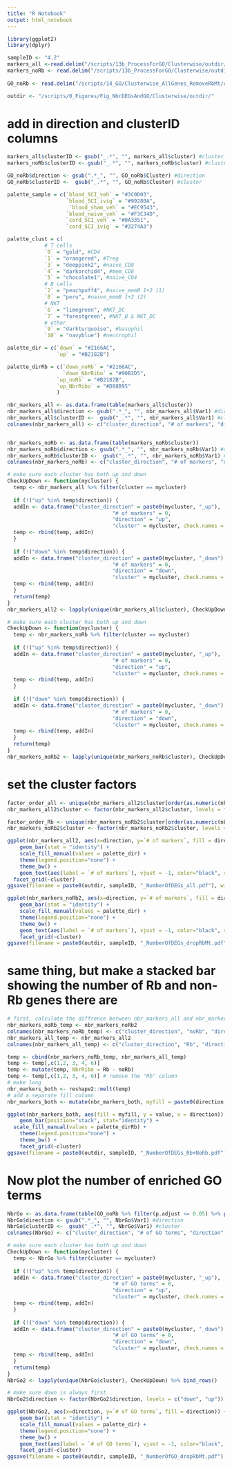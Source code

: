 ```yaml
---
title: "R Notebook"
output: html_notebook
---
```


```r
library(ggplot2)
library(dplyr)
```

```r
sampleID <- "4.2"
markers_all <-read.delim("/scripts/13b_ProcessForGO/Clusterwise/outdir/4.2_bloodVScord_veh_Markers.txt")
markers_noRb <- read.delim("/scripts/13b_ProcessForGO/Clusterwise/outdir/4.2_bloodVScord_veh_Markers_dropRbMt.txt")
  
GO_noRb <- read.delim("/scripts/14_GO/Clusterwise_AllGenes_RemoveRbMt/outdir_4.2/clust_4.2_top100GO_FiltSimp.txt")

outdir <- "/scripts/0_Figures/Fig_NbrDEGsAndGO/Clusterwise/outdir/"
```

# add in direction and clusterID columns

```r
markers_all$clusterID <- gsub("_.*", "", markers_all$cluster) #cluster
markers_noRb$clusterID <- gsub("_.*", "", markers_noRb$cluster) #cluster

GO_noRb$direction <- gsub(".*_", "", GO_noRb$Cluster) #direction
GO_noRb$clusterID <-  gsub("_.*", "", GO_noRb$Cluster) #cluster
```

```r
palette_sample = c(`blood_SCI_veh` = "#3C0D03",
                   `blood_SCI_ivig` = "#99280A",
                    `blood_sham_veh` = "#EC9543",
                   `blood_naive_veh` = "#F3C34D",
                   `cord_SCI_veh` = "#0A3351",
                   `cord_SCI_ivig` = "#3274A3")

palette_clust = c(
            # T cells
            `0` = "gold", #CD4
            `1` = "orangered", #Treg
            `3` = "deeppink2", #naive_CD8
            `4` = "darkorchid4", #mem_CD8
            `5` = "chocolate1", #naive_CD4
            # B cells
            `2` = "peachpuff4", #naive_memB 1+2 (1)
            `8` = "peru", #naive_memB 1+2 (2)
            # NKT
            `6` = "limegreen", #NKT_DC
            `7` = "forestgreen", #NKT_B & NKT_DC
            # other
            `9` = "darkturquoise", #basophil
            `10` = "navyblue") #neutrophil

palette_dir = c(`down` = "#2166AC",
                `up` = "#B2182B")

palette_dirRb = c(`down_noRb` = "#2166AC",
                  `down_NbrRibo` = "#90B2D5",
                `up_noRb` = "#B2182B",
                `up_NbrRibo` = "#D88B95"
                )
```

```r
nbr_markers_all <- as.data.frame(table(markers_all$cluster))
nbr_markers_all$direction <- gsub(".*_", "", nbr_markers_all$Var1) #direction
nbr_markers_all$clusterID <-  gsub("_.*", "", nbr_markers_all$Var1) #cluster
colnames(nbr_markers_all) <- c("cluster_direction", "# of markers", "direction", "cluster")


nbr_markers_noRb <- as.data.frame(table(markers_noRb$cluster))
nbr_markers_noRb$direction <- gsub(".*_", "", nbr_markers_noRb$Var1) #direction
nbr_markers_noRb$clusterID <-  gsub("_.*", "", nbr_markers_noRb$Var1) #cluster
colnames(nbr_markers_noRb) <- c("cluster_direction", "# of markers", "direction", "cluster")
```

```r
# make sure each cluster has both up and down
CheckUpDown <- function(mycluster) {
  temp <- nbr_markers_all %>% filter(cluster == mycluster)
  
  if (!("up" %in% temp$direction)) {
  addIn <- data.frame("cluster_direction" = paste0(mycluster, "_up"),
                                  "# of markers" = 0,
                                  "direction" = "up",
                                  "cluster" = mycluster, check.names = FALSE) 
  temp <- rbind(temp, addIn)
  }
  
  if (!("down" %in% temp$direction)) {
  addIn <- data.frame("cluster_direction" = paste0(mycluster, "_down"),
                                  "# of markers" = 0,
                                  "direction" = "down",
                                  "cluster" = mycluster, check.names = FALSE) 
  temp <- rbind(temp, addIn)
  }
  return(temp)
}
nbr_markers_all2 <- lapply(unique(nbr_markers_all$cluster), CheckUpDown) %>% bind_rows()
```

```r
# make sure each cluster has both up and down
CheckUpDown <- function(mycluster) {
  temp <- nbr_markers_noRb %>% filter(cluster == mycluster)
  
  if (!("up" %in% temp$direction)) {
  addIn <- data.frame("cluster_direction" = paste0(mycluster, "_up"),
                                  "# of markers" = 0,
                                  "direction" = "up",
                                  "cluster" = mycluster, check.names = FALSE) 
  temp <- rbind(temp, addIn)
  }
  
  if (!("down" %in% temp$direction)) {
  addIn <- data.frame("cluster_direction" = paste0(mycluster, "_down"),
                                  "# of markers" = 0,
                                  "direction" = "down",
                                  "cluster" = mycluster, check.names = FALSE) 
  temp <- rbind(temp, addIn)
  }
  return(temp)
}
nbr_markers_noRb2 <- lapply(unique(nbr_markers_noRb$cluster), CheckUpDown) %>% bind_rows()
```

# set the cluster factors

```r
factor_order_all <- unique(nbr_markers_all2$cluster[order(as.numeric(nbr_markers_all2$cluster %>% gsub("cl", "", .)))])
nbr_markers_all2$cluster <- factor(nbr_markers_all2$cluster, levels = factor_order_all)

factor_order_Rb <- unique(nbr_markers_noRb2$cluster[order(as.numeric(nbr_markers_noRb2$cluster %>% gsub("cl", "", .)))])
nbr_markers_noRb2$cluster <- factor(nbr_markers_noRb2$cluster, levels = factor_order_Rb)
```

```r
ggplot(nbr_markers_all2, aes(x=direction, y=`# of markers`, fill = direction)) + 
    geom_bar(stat = "identity") +
    scale_fill_manual(values = palette_dir) +
    theme(legend.position="none") +
    theme_bw() + 
    geom_text(aes(label = `# of markers`), vjust = -1, color="black", size = 2) +
  facet_grid(~cluster)
ggsave(filename = paste0(outdir, sampleID, "_NumberOfDEGs_all.pdf"), width = 7, height = 4)
```

```r
ggplot(nbr_markers_noRb2, aes(x=direction, y=`# of markers`, fill = direction)) + 
    geom_bar(stat = "identity") +
    scale_fill_manual(values = palette_dir) +
    theme(legend.position="none") +
    theme_bw() + 
    geom_text(aes(label = `# of markers`), vjust = -1, color="black", size = 2) +
    facet_grid(~cluster)
ggsave(filename = paste0(outdir, sampleID, "_NumberOfDEGs_dropRbMt.pdf"), width = 7, height = 4)
```

# same thing, but make a stacked bar showing the number of Rb and non-Rb genes there are

```r
# first, calculate the diffrence between nbr_markers_all and nbr_markers_noRb (i.e. total number of Rb genes)
nbr_markers_noRb_temp <- nbr_markers_noRb2
colnames(nbr_markers_noRb_temp) <- c("cluster_direction", "noRb", "direction", "cluster")
nbr_markers_all_temp <- nbr_markers_all2
colnames(nbr_markers_all_temp) <- c("cluster_direction", "Rb", "direction", "cluster")

temp <- cbind(nbr_markers_noRb_temp, nbr_markers_all_temp)
temp <- temp[,c(1,2, 3, 4, 6)]
temp <- mutate(temp, NbrRibo = Rb - noRb)
temp <- temp[,c(1,2, 3, 4, 6)] # remove the "Rb" column
# make long
nbr_markers_both <- reshape2::melt(temp)
# add a separate fill column
nbr_markers_both <- mutate(nbr_markers_both, myfill = paste0(direction, "_", variable))
```

```r
ggplot(nbr_markers_both, aes(fill = myfill, y = value, x = direction)) + 
    geom_bar(position="stack", stat="identity") +
  scale_fill_manual(values = palette_dirRb) +
    theme(legend.position="none") +
    theme_bw() +
    facet_grid(~cluster)
ggsave(filename = paste0(outdir, sampleID, "_NumberOfDEGs_Rb+NoRb.pdf"), width = 7, height = 4)
```

# Now plot the number of enriched GO terms

```r
NbrGo <- as.data.frame(table(GO_noRb %>% filter(p.adjust <= 0.05) %>% pull(Cluster)))
NbrGo$direction <- gsub(".*_", "", NbrGo$Var1) #direction
NbrGo$clusterID <-  gsub("_.*", "", NbrGo$Var1) #cluster
colnames(NbrGo) <- c("cluster_direction", "# of GO terms", "direction", "cluster")
```

```r
# make sure each cluster has both up and down
CheckUpDown <- function(mycluster) {
  temp <- NbrGo %>% filter(cluster == mycluster)
  
  if (!("up" %in% temp$direction)) {
  addIn <- data.frame("cluster_direction" = paste0(mycluster, "_up"),
                                  "# of GO terms" = 0,
                                  "direction" = "up",
                                  "cluster" = mycluster, check.names = FALSE) 
  temp <- rbind(temp, addIn)
  }
  
  if (!("down" %in% temp$direction)) {
  addIn <- data.frame("cluster_direction" = paste0(mycluster, "_down"),
                                  "# of GO terms" = 0,
                                  "direction" = "down",
                                  "cluster" = mycluster, check.names = FALSE) 
  temp <- rbind(temp, addIn)
  }
  return(temp)
}
NbrGo2 <- lapply(unique(NbrGo$cluster), CheckUpDown) %>% bind_rows()
```

```r
# make sure down is always first
NbrGo2$direction <- factor(NbrGo2$direction, levels = c("down", "up"))
```

```r
ggplot(NbrGo2, aes(x=direction, y=`# of GO terms`, fill = direction)) + 
    geom_bar(stat = "identity") +
    scale_fill_manual(values = palette_dir) +
    theme(legend.position="none") +
    theme_bw() + 
    geom_text(aes(label = `# of GO terms`), vjust = -1, color="black", size = 2) +
    facet_grid(~cluster)
ggsave(filename = paste0(outdir, sampleID, "_NumberOfGO_dropRbMt.pdf"), width = 7, height = 4)
```